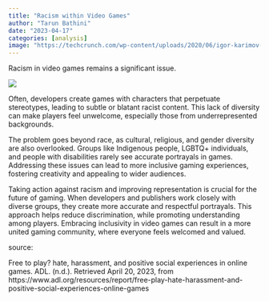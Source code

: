 ```yaml
---
title: "Racism within Video Games"
author: "Tarun Bathini"
date: "2023-04-17"
categories: [analysis]
image: "https://techcrunch.com/wp-content/uploads/2020/06/igor-karimov-M1nZU61xTK4-unsplash.jpg"
---
```


Racism in video games remains a significant issue.

![](images/image-1587566545.png)

Often, developers create games with characters that perpetuate stereotypes, leading to subtle or blatant racist content. This lack of diversity can make players feel unwelcome, especially those from underrepresented backgrounds.

The problem goes beyond race, as cultural, religious, and gender diversity are also overlooked. Groups like Indigenous people, LGBTQ+ individuals, and people with disabilities rarely see accurate portrayals in games. Addressing these issues can lead to more inclusive gaming experiences, fostering creativity and appealing to wider audiences.

Taking action against racism and improving representation is crucial for the future of gaming. When developers and publishers work closely with diverse groups, they create more accurate and respectful portrayals. This approach helps reduce discrimination, while promoting understanding among players. Embracing inclusivity in video games can result in a more united gaming community, where everyone feels welcomed and valued.

source:

Free to play? hate, harassment, and positive social experiences in online games. ADL. (n.d.). Retrieved April 20, 2023, from https://www.adl.org/resources/report/free-play-hate-harassment-and-positive-social-experiences-online-games 
